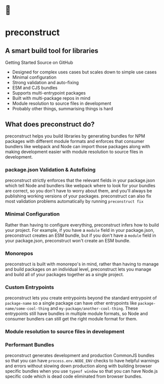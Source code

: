 
<h1 style={{textAlign:'center'}}> 🎁</h1>

<h1 style={{textAlign:'center'}}>preconstruct</h1>

<h2 style={{ textAlign:'center' }}>A smart build tool for libraries</h2>

<LinksContainer>
  <FancyLink to="/getting-started">Getting Started</FancyLink>
  <FancyAnchor
    href="https://github.com/preconstruct/preconstruct"
    target="_blank"
  >
    Source on GitHub
  </FancyAnchor>
</LinksContainer>

<div style={{ paddingBottom: 16 }} />

- Designed for complex uses cases but scales down to simple use cases
- Minimal configuration
- Strong validation and auto-fixing
- ESM and CJS bundles
- Supports multi-entrypoint packages
- Built with multi-package repos in mind
- Module resolution to source files in development
- Probably other things, summarising things is hard

## What does preconstruct do?

preconstruct helps you build libraries by generating bundles for NPM packages with different module formats and enforces that consumer bundlers like webpack and Node can import those packages along with making development easier with module resolution to source files in development.

### package.json Validation & Autofixing

preconstruct strictly enforces that the relevant fields in your package.json which tell Node and bundlers like webpack where to look for your bundles are correct, so you don't have to worry about them, and you'll always be publishing working versions of your packages. preconstruct can also fix most validation problems automatically by running `preconstruct fix`

### Minimal Configuration

Rather than having to configure everything, preconstruct infers how to build your project. For example, if you have a `module` field in your package.json, preconstruct creates an ESM bundle, but if you don't have a `module` field in your package.json, preconstruct won't create an ESM bundle.

### Monorepos

preconstruct is built with monorepo's in mind, rather than having to manage and build packages on an individual level, preconstruct lets you manage and build all of your packages together as a single project.

### Custom Entrypoints

preconstruct lets you create entrypoints beyond the standard entrypoint of `package-name` so a single package can have other entrypoints like `package-name/some-cool-thing` and `my-package/another-cool-thing`. These entrypoints still have bundles in multiple module formats, so Node and consumer bundlers can still get the right module format for them.

### Module resolution to source files in development

### Performant Bundles

preconstruct generates development and production CommonJS bundles so that you can have `process.env.NODE_ENV` checks to have helpful warnings and errors without slowing down production along with building browser specific bundles when you use `typeof window` so that you can have Node.js specific code which is dead code eliminated from browser bundles.
